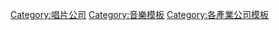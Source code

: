 {{template category}}
[[Category:唱片公司|Category:唱片公司]]
[[Category:音樂模板|Category:音樂模板]]
[[Category:各產業公司模板|Category:各產業公司模板]]